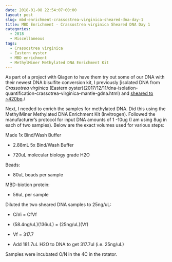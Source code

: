 ```yaml
---
date: 2018-01-08 22:54:07+00:00
layout: post
slug: mbd-enrichment-crassostrea-virginica-sheared-dna-day-1
title: MBD Enrichment - Crassostrea virginica Sheared DNA Day 1
categories:
  - 2018
  - Miscellaneous
tags:
  - Crassostrea virginica
  - Eastern oyster
  - MBD enrichment
  - MethylMiner Methylated DNA Enrichment Kit
---
```


As part of a project with Qiagen to have them try out some of our DNA with their newest DNA bisulfite conversion kit, I previously [isolated DNA from _Crassotrea virginica_ (Eastern oyster)(2017/12/11/dna-isolation-quantification-crassotrea-virginica-mantle-gdna.html) and [sheared to ~420bp](https://robertslab.github.io/sams-notebook/posts/2017/2017-12-11-dna-sonication-bioanalzyer-c-virginica-gdna-for-medip/)./

Next, I needed to enrich the samples for methylated DNA. Did this using the MethylMiner Methylated DNA Enrichment Kit (Invitrogen). Followed the manufacturer's protocol for input DNA amounts of 1 -10ug (I am using 8ug in each of two samples). Below are the exact volumes used for various steps:

Made 1x Bind/Wash Buffer





  * 2.88mL 5x Bind/Wash Buffer



  * 720uL molecular biology grade H2O






Beads:





  * 80uL beads per sample



MBD-biotion protein:



  * 56uL per sample



Diluted the two sheared DNA samples to 25ng/uL:



  * CiVi = CfVf



  * (58.4ng/uL)(136uL) = (25ng/uL)(Vf)



  * Vf = 317.7



  * Add 181.7uL H2O to DNA to get 317.7ul (i.e. 25ng/uL)






Samples were incubated O/N in the 4C in the rotator.

